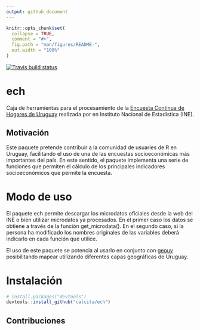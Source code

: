 ```yaml
---
output: github_document
---
```


<!-- README.md is generated from README.Rmd. Please edit that file -->

```r
knitr::opts_chunk$set(
  collapse = TRUE,
  comment = "#>",
  fig.path = "man/figures/README-",
  out.width = "100%"
)
```

<!-- badges: start -->
[![Travis build status](https://travis-ci.org/calcita/ech.svg?branch=master)](https://travis-ci.org/calcita/ech)
<!-- badges: end -->


# ech

Caja de herramientas para el procesamiento de la [Encuesta Continua de Hogares de Uruguay](http://www.ine.gub.uy/encuesta-continua-de-hogares1) realizada por en Instituto Nacional de Estadística (INE).


## Motivación

Este paquete pretende contribuir a la comunidad de usuaries de R en Uruguay, facilitando el uso de una de las encuestas socioeconómicas más importantes del país. En este sentido, el paquete implementa una serie de funciones que permiten el cálculo de los principales indicadores socioeconómicos que permite la encuesta.

# Modo de uso

El paquete ech permite descargar los microdatos oficiales desde la web del INE o bien utilizar microdatos ya procesados.  En el primer caso los datos se obtiene a través de la función get_microdata(). En el segundo caso, si la persona ha modificado los nombres originales de las variables deberá indicarlo en cada función que utilice.

El uso de este paquete se potencia al usarlo en conjunto con [geouy](https://github.com/RichDeto/geouy) posibilitando mapear utilizando diferentes capas geográficas de Uruguay.

# Instalación

``` r
# install.packages("devtools")
devtools::install_github("calcita/ech")
```

## Contribuciones
